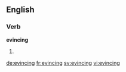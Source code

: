 ==English==

===Verb===
'''evincing'''

# {{third-person singular of|evince}}

[[de:evincing]]
[[fr:evincing]]
[[sv:evincing]]
[[vi:evincing]]